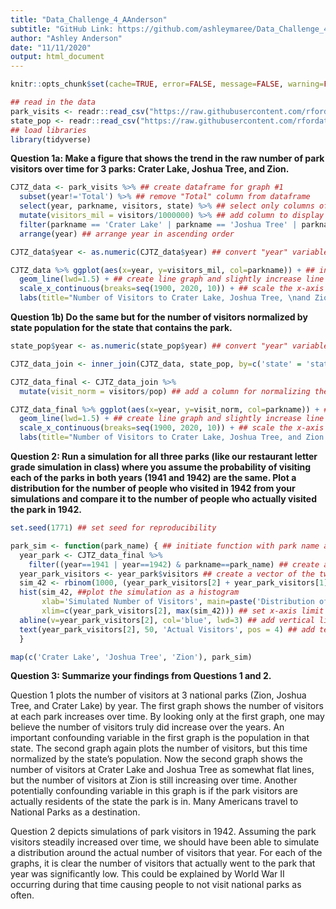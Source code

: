 ```yaml
---
title: "Data_Challenge_4_AAnderson"
subtitle: "GitHub Link: https://github.com/ashleymaree/Data_Challenge_4.git"
author: "Ashley Anderson"
date: "11/11/2020"
output: html_document
---
```

```r
knitr::opts_chunk$set(cache=TRUE, error=FALSE, message=FALSE, warning=FALSE, tidy.opts=list(width.cutoff=60),tidy=TRUE)
```

```r
## read in the data
park_visits <- readr::read_csv("https://raw.githubusercontent.com/rfordatascience/tidytuesday/master/data/2019/2019-09-17/national_parks.csv")
state_pop <- readr::read_csv("https://raw.githubusercontent.com/rfordatascience/tidytuesday/master/data/2019/2019-09-17/state_pop.csv")
## load libraries
library(tidyverse) 
```

**Question 1a: Make a figure that shows the trend in the raw number of park visitors over time for 3 parks: Crater Lake, Joshua Tree, and Zion.**

```r
CJTZ_data <- park_visits %>% ## create dataframe for graph #1
  subset(year!='Total') %>% ## remove "Total" column from dataframe
  select(year, parkname, visitors, state) %>% ## select only columns of interest for both graphs
  mutate(visitors_mil = visitors/1000000) %>% ## add column to display number of visitors in millions
  filter(parkname == 'Crater Lake' | parkname == 'Joshua Tree' | parkname == 'Zion') %>% ## filter for rows of interest only
  arrange(year) ## arrange year in ascending order

CJTZ_data$year <- as.numeric(CJTZ_data$year) ## convert "year" variable from character to numeric

CJTZ_data %>% ggplot(aes(x=year, y=visitors_mil, col=parkname)) + ## initiate ggplot with year on x-axis and number of visitors on y-axis colored by the park name
  geom_line(lwd=1.5) + ## create line graph and slightly increase line width
  scale_x_continuous(breaks=seq(1900, 2020, 10)) + ## scale the x-axis to only show every 10 years to make x-axis more visually appealing
  labs(title="Number of Visitors to Crater Lake, Joshua Tree, \nand Zion National Park from 1904 - 2016", x="Year", y="Number of Visitors (in millions)", col="National Park") ## add main title, axis labels and legend title
```

**Question 1b) Do the same but for the number of visitors normalized by state population for the state that contains the park.** 

``` r
state_pop$year <- as.numeric(state_pop$year) ## convert "year" variable from character to numeric in state_pop dataset

CJTZ_data_join <- inner_join(CJTZ_data, state_pop, by=c('state' = 'state', 'year' = 'year')) ## join park_visits and state_pop dataset to have each state park connected with the population

CJTZ_data_final <- CJTZ_data_join %>%
  mutate(visit_norm = visitors/pop) ## add a column for normalizing the number of visitors by state population

CJTZ_data_final %>% ggplot(aes(x=year, y=visit_norm, col=parkname)) + ## initiate ggplot with year on x-axis and normalized number of visitors on y-axis colored by the park name
  geom_line(lwd=1.5) + ## create line graph and slightly increase line width
  scale_x_continuous(breaks=seq(1900, 2020, 10)) + ## scale the x-axis to only show every 10 years to make x-axis more visually appealing
  labs(title="Number of Visitors to Crater Lake, Joshua Tree, and Zion National Park \nNormalized by State Population from 1904 - 2016", x="Year", y="Number of Visitors/State Population", col="National Park") ## add main title, axis labels and legend title
```

**Question 2: Run a simulation for all three parks (like our restaurant letter grade simulation in class) where you assume the probability of visiting each of the parks in both years (1941 and 1942) are the same. Plot a distribution for the number of people who visited in 1942 from your simulations and compare it to the number of people who actually visited the park in 1942.**

```r
set.seed(1771) ## set seed for reproducibility

park_sim <- function(park_name) { ## initiate function with park name as the variable
  year_park <- CJTZ_data_final %>% 
    filter((year==1941 | year==1942) & parkname==park_name) ## create a new data frame with the number of visitors for the selected park name in 1941 and 1942
  year_park_visitors <- year_park$visitors ## create a vector of the two numbers of visitors for the simulation
  sim_42 <- rbinom(1000, (year_park_visitors[2] + year_park_visitors[1]), p=0.5) ## simulate the visitors visiting the park; a success being that they visited the park in 1942
  hist(sim_42, ##plot the simulation as a histogram
       xlab='Simulated Number of Visitors', main=paste('Distribution of Simulated Visitors at', as_label(enquo(park_name)), 'in 1942'), ## add x-axis label and title
       xlim=c(year_park_visitors[2], max(sim_42))) ## set x-axis limit to visualize observed line and histogram of simulation
  abline(v=year_park_visitors[2], col='blue', lwd=3) ## add vertical line to represent the actual number of visitors to the park that year
  text(year_park_visitors[2], 50, 'Actual Visitors', pos = 4) ## add text to describe line
  }

map(c('Crater Lake', 'Joshua Tree', 'Zion'), park_sim)

```

**Question 3: Summarize your findings from Questions 1 and 2.**

Question 1 plots the number of visitors at 3 national parks (Zion, Joshua Tree, and Crater Lake) by year. The first graph shows the number of visitors at each park increases over time. By looking only at the first graph, one may believe the number of visitors truly did increase over the years. An important confounding variable in the first graph is the population in that state. The second graph again plots the number of visitors, but this time normalized by the state's population. Now the second graph shows the number of visitors at Crater Lake and Joshua Tree as somewhat flat lines, but the number of visitors at Zion is still increasing over time. Another potentially confounding variable in this graph is if the park visitors are actually residents of the state the park is in. Many Americans travel to National Parks as a destination. 

Question 2 depicts simulations of park visitors in 1942. Assuming the park visitors steadily increased over time, we should have been able to simulate a distribution around the actual number of visitors that year. For each of the graphs, it is clear the number of visitors that actually went to the park that year was significantly low. This could be explained by World War II occurring during that time causing people to not visit national parks as often. 

